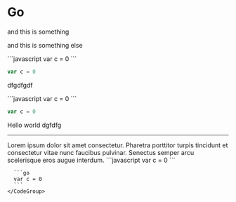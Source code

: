 # Go

and this is something

and this is something else

<CodeGroup title="Hello">
  ```javascript
  var c = 0
  ```

```go
var c = 0
```

</CodeGroup>

dfgdfgdf

<CodeGroup title="Hello">
  ```javascript
  var c = 0
  ```

```go
var c = 0
```

</CodeGroup>

<Banner>
    Hello world dgfdfg

</Banner>

---

<Row>
  <Col>
    Lorem ipsum dolor sit amet consectetur. Pharetra porttitor turpis tincidunt et consectetur vitae nunc faucibus pulvinar. Senectus semper arcu scelerisque eros augue interdum.
  </Col>

  <Col>
    <CodeGroup title="Hello">
      ```javascript
      var c = 0
      ```

      ```go
      var c = 0
      ```
    </CodeGroup>

  </Col>
</Row>
